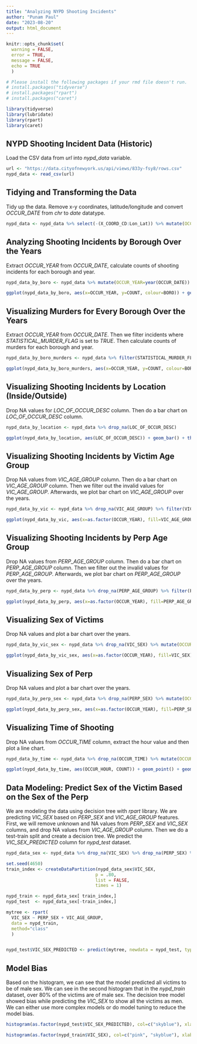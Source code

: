 ---
title: "Analyzing NYPD Shooting Incidents"
author: "Punam Paul"
date: "2023-08-20"
output: html_document
---

```{r setup, include=FALSE}
knitr::opts_chunk$set(
  warning = FALSE,
  error = TRUE,
  message = FALSE,
  echo = TRUE
  )

# Please install the following packages if your rmd file doesn't run.
# install.packages("tidyverse")
# install.packages("rpart")
# install.packages("caret")

library(tidyverse)
library(lubridate)
library(rpart)
library(caret)
```

## NYPD Shooting Incident Data (Historic)

Load the CSV data from *url* into *nypd_data* variable.

```{r get_nypd_data}
url <- "https://data.cityofnewyork.us/api/views/833y-fsy8/rows.csv"
nypd_data <- read_csv(url)
```

## Tidying and Transforming the Data

Tidy up the data. Remove x-y coordinates, latitude/longitude and convert *OCCUR_DATE* from *chr* to *date* datatype.

```{r tidy_data}
nypd_data <- nypd_data %>% select(-(X_COORD_CD:Lon_Lat)) %>% mutate(OCCUR_DATE = mdy(OCCUR_DATE))
```


## Analyzing Shooting Incidents by Borough Over the Years

Extract *OCCUR_YEAR* from *OCCUR_DATE*, calculate counts of shooting incidents for each borough and year.

```{r shooting_incident_by_boro}
nypd_data_by_boro <- nypd_data %>% mutate(OCCUR_YEAR=year(OCCUR_DATE)) %>% group_by(BORO, OCCUR_YEAR) %>% summarize(COUNT=n())

ggplot(nypd_data_by_boro, aes(x=OCCUR_YEAR, y=COUNT, colour=BORO)) + geom_point() + geom_line() + theme_minimal() + ggtitle("Shooting Incidents by Year for NYC Boroughs")
```

## Visualizing Murders for Every Borough Over the Years

Extract *OCCUR_YEAR* from *OCCUR_DATE*. Then we filter incidents where *STATISTICAL_MURDER_FLAG* is set to *TRUE*. Then calculate counts of murders for each borough and year.

```{r shooting_incident_by_boro_murder}
nypd_data_by_boro_murders <- nypd_data %>% filter(STATISTICAL_MURDER_FLAG) %>% mutate(OCCUR_YEAR=year(OCCUR_DATE)) %>% group_by(BORO, OCCUR_YEAR) %>% summarize(COUNT=n())

ggplot(nypd_data_by_boro_murders, aes(x=OCCUR_YEAR, y=COUNT, colour=BORO)) + geom_point() + geom_line() + theme_minimal() + ggtitle("Murder Incidents by Year for NYC Boroughs") + theme(axis.text.x = element_text(angle = 45)) + labs(x="Year", y="Count")
```

## Visualizing Shooting Incidents by Location (Inside/Outside)

Drop NA values for *LOC_OF_OCCUR_DESC* column. Then do a bar chart on *LOC_OF_OCCUR_DESC* column.

```{r shooting_location}
nypd_data_by_location <- nypd_data %>% drop_na(LOC_OF_OCCUR_DESC) 

ggplot(nypd_data_by_location, aes(LOC_OF_OCCUR_DESC)) + geom_bar() + theme_minimal() + ggtitle("Shooting Incidents by Location") + theme(axis.text.x = element_text(angle = 45)) + labs(x="Location", y="Count")
```

## Visualizing Shooting Incidents by Victim Age Group

Drop NA values from *VIC_AGE_GROUP* column. Then do a bar chart on *VIC_AGE_GROUP* column. Then we filter out the invalid values for *VIC_AGE_GROUP*. Afterwards, we plot bar chart on *VIC_AGE_GROUP* over the years.

```{r vic}
nypd_data_by_vic <- nypd_data %>% drop_na(VIC_AGE_GROUP) %>% filter(VIC_AGE_GROUP != 1022) %>% mutate(OCCUR_YEAR=year(OCCUR_DATE))

ggplot(nypd_data_by_vic, aes(x=as.factor(OCCUR_YEAR), fill=VIC_AGE_GROUP)) + geom_bar() + theme_minimal() + ggtitle("Shooting Incidents by Victim Age Group Over the Years") + theme(axis.text.x = element_text(angle = 45)) + labs(x="Year", y="Count")
```

## Visualizing Shooting Incidents by Perp Age Group

Drop NA values from *PERP_AGE_GROUP* column. Then do a bar chart on *PERP_AGE_GROUP* column. Then we filter out the invalid values for *PERP_AGE_GROUP*. Afterwards, we plot bar chart on *PERP_AGE_GROUP* over the years.

```{r perp}
nypd_data_by_perp <- nypd_data %>% drop_na(PERP_AGE_GROUP) %>% filter(PERP_AGE_GROUP != 1020 & PERP_AGE_GROUP != 224 & PERP_AGE_GROUP != 940 & PERP_AGE_GROUP != "(null)") %>% mutate(OCCUR_YEAR=year(OCCUR_DATE))

ggplot(nypd_data_by_perp, aes(x=as.factor(OCCUR_YEAR), fill=PERP_AGE_GROUP)) + geom_bar() + theme_minimal() + ggtitle("Shooting Incidents by Perp Age Group Over the Years") + theme(axis.text.x = element_text(angle = 45)) + labs(x="Year", y="Count")
```

## Visualizing Sex of Victims

Drop NA values and plot a bar chart over the years.

```{r sex_vic}
nypd_data_by_vic_sex <- nypd_data %>% drop_na(VIC_SEX) %>% mutate(OCCUR_YEAR=year(OCCUR_DATE))

ggplot(nypd_data_by_vic_sex, aes(x=as.factor(OCCUR_YEAR), fill=VIC_SEX)) + geom_bar() + theme_minimal() + ggtitle("Shooting Incidents by Victim's Sex Over the Years") + theme(axis.text.x = element_text(angle = 45)) + labs(x="Year", y="Count")
```

## Visualizing Sex of Perp

Drop NA values and plot a bar chart over the years.

```{r sex_perp}
nypd_data_by_perp_sex <- nypd_data %>% drop_na(PERP_SEX) %>% mutate(OCCUR_YEAR=year(OCCUR_DATE)) %>% filter(PERP_SEX != "(null)")

ggplot(nypd_data_by_perp_sex, aes(x=as.factor(OCCUR_YEAR), fill=PERP_SEX)) + geom_bar() + theme_minimal() + ggtitle("Shooting Incidents by Perp's Sex Over the Years") + theme(axis.text.x = element_text(angle = 45)) + labs(x="Year", y="Count")
```

## Visualizing Time of Shooting

Drop NA values from *OCCUR_TIME* column, extract the hour value and then plot a line chart.

```{r time}
nypd_data_by_time <- nypd_data %>% drop_na(OCCUR_TIME) %>% mutate(OCCUR_HOUR=hour(OCCUR_TIME)) %>% group_by(OCCUR_HOUR) %>% summarize(COUNT=n())

ggplot(nypd_data_by_time, aes(OCCUR_HOUR, COUNT)) + geom_point() + geom_line(colour="RED") + theme_minimal() + ggtitle("Shooting Incidents by Time of the Day") + scale_x_continuous(breaks = round(seq(0, 24, by = 1),1)) + theme(axis.text.x = element_text(angle = 45)) + labs(x="Hour", y="Count")
```

## Data Modeling: Predict Sex of the Victim Based on the Sex of the Perp

We are modeling the data using decision tree with *rpart* library. We are predicting *VIC_SEX* based on *PERP_SEX* and *VIC_AGE_GROUP* features. First, we will remove unknown and NA values from *PERP_SEX* and *VIC_SEX* columns, and drop NA values from *VIC_AGE_GROUP* column. Then we do a test-train split and create a decision tree. We predict the *VIC_SEX_PREDICTED* column for *nypd_test* dataset.

```{r modeling}
nypd_data_sex <- nypd_data %>% drop_na(VIC_SEX) %>% drop_na(PERP_SEX) %>% drop_na(VIC_AGE_GROUP) %>% filter(VIC_SEX == 'M' | VIC_SEX == 'F') %>% filter(PERP_SEX == 'M' | PERP_SEX == 'F')

set.seed(4650)
train_index <- createDataPartition(nypd_data_sex$VIC_SEX, 
                                  p = .80, 
                                  list = FALSE, 
                                  times = 1)

nypd_train <- nypd_data_sex[ train_index,]
nypd_test  <- nypd_data_sex[-train_index,]

mytree <- rpart(
  VIC_SEX ~ PERP_SEX + VIC_AGE_GROUP,
  data = nypd_train,
  method="class"
  )


nypd_test$VIC_SEX_PREDICTED <- predict(mytree, newdata = nypd_test, type = "class")
```

## Model Bias

Based on the histogram, we can see that the model predicted all victims to be of male sex. We can see in the second histogram that in the *nypd_train* dataset, over 80% of the victims are of male sex. The decision tree model showed bias while predicting the *VIC_SEX* to show all the victims as men. We can either use more complex models or do model tuning to reduce the model bias.

```{r model_bias}
histogram(as.factor(nypd_test$VIC_SEX_PREDICTED), col=c("skyblue"), xlab="Histogram of VIC_SEX_PREDICTED for nypd_test")
```

```{r train_histogram}
histogram(as.factor(nypd_train$VIC_SEX), col=c("pink", "skyblue"), xlab="Histogram of VIC_SEX for nypd_train")
```